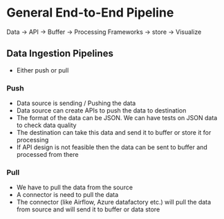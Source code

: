 # General End-to-End Pipeline
Data -> API -> Buffer -> Processing Frameworks -> store -> Visualize


## Data Ingestion Pipelines
* Either push or pull

### Push
* Data source is sending / Pushing the data 
* Data source can create APIs to push the data to destination
* The format of the data can be JSON. We can have tests on JSON data to check data quality
* The destination can take this data and send it to buffer or store it for processing
* If API design is not feasible then the data can be sent to buffer and processed from there


### Pull
* We have to pull the data from the source
* A connector is need to pull the data
* The connector (like Airflow, Azure datafactory etc.) will pull the data from source and will send it to buffer or data store
